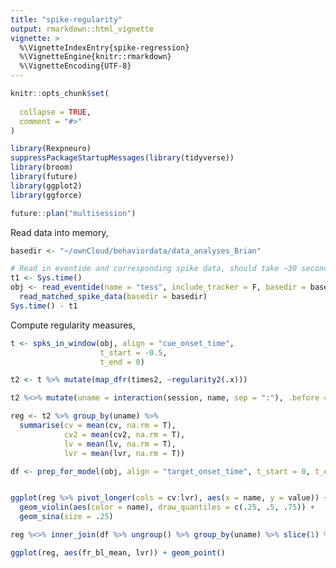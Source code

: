 ```yaml
---
title: "spike-regularity"
output: rmarkdown::html_vignette
vignette: >
  %\VignetteIndexEntry{spike-regression}
  %\VignetteEngine{knitr::rmarkdown}
  %\VignetteEncoding{UTF-8}
---
```


```r
knitr::opts_chunk$set(
  
  collapse = TRUE,
  comment = "#>"
)
```

```r
library(Rexpneuro)
suppressPackageStartupMessages(library(tidyverse))
library(broom)
library(future)
library(ggplot2)
library(ggforce)

future::plan("multisession")
```

Read data into memory,
```r
basedir <- "~/ownCloud/behaviordata/data_analyses_Brian"

# Read in eventide and corresponding spike data, should take ~30 seconds
t1 <- Sys.time()
obj <- read_eventide(name = "tess", include_tracker = F, basedir = basedir) %>%
  read_matched_spike_data(basedir = basedir)
Sys.time() - t1
```

Compute regularity measures,
```r
t <- spks_in_window(obj, align = "cue_onset_time",
                    t_start = -0.5,
                    t_end = 0)

t2 <- t %>% mutate(map_dfr(times2, ~regularity2(.x)))

t2 %<>% mutate(uname = interaction(session, name, sep = ":"), .before = name)

reg <- t2 %>% group_by(uname) %>%
  summarise(cv = mean(cv, na.rm = T),
            cv2 = mean(cv2, na.rm = T),
            lv = mean(lv, na.rm = T),
            lvr = mean(lvr, na.rm = T)) 

df <- prep_for_model(obj, align = "target_onset_time", t_start = 0, t_end = 0.5, min_trial = 50)


ggplot(reg %>% pivot_longer(cols = cv:lvr), aes(x = name, y = value)) + 
  geom_violin(aes(color = name), draw_quantiles = c(.25, .5, .75)) + 
  geom_sina(size = .25)

reg %<>% inner_join(df %>% ungroup() %>% group_by(uname) %>% slice(1) %>% select(uname, fr_bl_mean), by = "uname")

ggplot(reg, aes(fr_bl_mean, lvr)) + geom_point()

```
